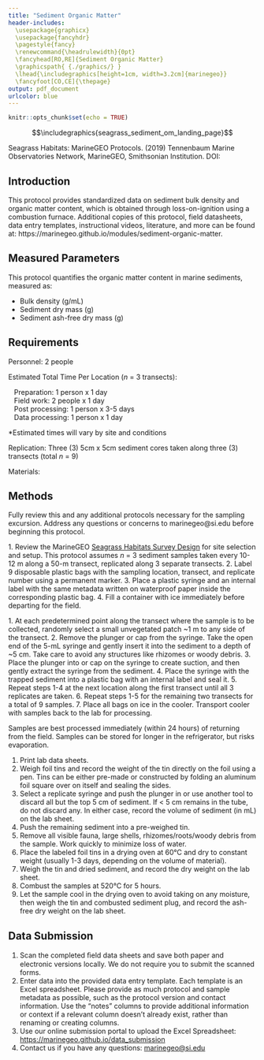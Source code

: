 ```yaml
---
title: "Sediment Organic Matter"
header-includes:
  \usepackage{graphicx}
  \usepackage{fancyhdr}
  \pagestyle{fancy}
  \renewcommand{\headrulewidth}{0pt}
  \fancyhead[RO,RE]{Sediment Organic Matter}
  \graphicspath{ {./graphics/} }
  \lhead{\includegraphics[height=1cm, width=3.2cm]{marinegeo}}
  \fancyfoot[CO,CE]{\thepage}
output: pdf_document
urlcolor: blue
---
```


```r
knitr::opts_chunk$set(echo = TRUE)
```

\noindent\rule{\textwidth}{0.4pt}

$$\includegraphics{seagrass_sediment_om_landing_page}$$


\underline{How to cite this work:} Seagrass Habitats: MarineGEO Protocols. (2019) Tennenbaum Marine Observatories Network, MarineGEO, Smithsonian Institution. DOI:

\vspace*{\fill}
\begin{center}
\includegraphics[height=1.5cm, width=4.8cm]{smithsonian}\\
marinegeo@si.edu
\end{center}

\thispagestyle{empty}
\clearpage
\pagenumbering{arabic}

\noindent\rule{\textwidth}{0.4pt}

## Introduction

This protocol provides standardized data on sediment bulk density and organic matter content, which is obtained through loss-on-ignition using a combustion furnace. Additional copies of this protocol, field datasheets, data entry templates, instructional videos, literature, and more can be found at: https://marinegeo.github.io/modules/sediment-organic-matter.

\noindent\rule{\textwidth}{0.4pt}

## Measured Parameters

This protocol quantifies the organic matter content in marine sediments, measured as:

*	Bulk density (g/mL)
*	Sediment dry mass (g)
*	Sediment ash-free dry mass (g)

\noindent\rule{\textwidth}{0.4pt}

## Requirements

Personnel: 2 people

Estimated Total Time Per Location (*n* = 3 transects):

|    Preparation: 1 person x 1 day
|    Field work: 2 people x 1 day
|    Post processing: 1 person x 3-5 days
|    Data processing: 1 person x 1 day

*Estimated times will vary by site and conditions

Replication: Three (3) 5cm x 5cm sediment cores taken along three (3) transects (total *n* = 9)

Materials:

\underline{Survey Design:}

\renewcommand{\labelitemi}{$\square$}
\setlength{\parskip}{0.1em}
\begin{itemize}
  \item 1 50-m metric transect tape
  \item Hand-held GPS unit
  \item 2 PVC marker poles (diameter and length as needed)
\end{itemize}
\vspace{\baselineskip}

\underline{Fieldwork:}

\renewcommand{\labelitemi}{$\square$}
\setlength{\parskip}{0.1em}
\begin{itemize}
  \item 9 small plastic bags with external and internal labels \href{https://ziploc.com/en/Products/Bags/Sandwich-and-Snack/Sandwich-Bags}{(example)}
  \item 9 5-mL plastic syringes with graduations (at least every 1 mL) with the applicator tip cut off \href{https://www.fishersci.com/shop/products/airtite-all-plastic-norm-ject-syringes-5ml-6ml-luer-lock-sterile-graduations-0-2cc/1481729}{(example)}
  \item 1 cooler with ice (optional)
\end{itemize}
\vspace{\baselineskip}

\underline{Post-Processing:}

\renewcommand{\labelitemi}{$\square$}
\setlength{\parskip}{0.1em}
\begin{itemize}
  \item 9 pre-weighed foil tins \href{https://www.thomassci.com/Laboratory-Supplies/Weighing-Dishes/_/Aluminum-Weighing-Boats?=&q=Weigh+Boat}{(example)}
  \item Pencil/pen
  \item Drying oven
  \item Combustion furnace
\end{itemize}
\vspace{\baselineskip}

\noindent\rule{\textwidth}{0.4pt}

## Methods

Fully review this and any additional protocols necessary for the sampling excursion. Address any questions or concerns to marinegeo@si.edu before beginning this protocol.
\vspace{\baselineskip}

\underline{Preparation:}
1.	Review the MarineGEO [Seagrass Habitats Survey Design](https://marinegeo.github.io/seagrass) for site selection and setup. This protocol assumes *n* = 3 sediment samples taken every 10-12 m along a 50-m transect, replicated along 3 separate transects.
2.	Label 9 disposable plastic bags with the sampling location, transect, and replicate number using a permanent marker.
3.	Place a plastic syringe and an internal label with the same metadata written on waterproof paper inside the corresponding plastic bag.
4.	Fill a container with ice immediately before departing for the field.
\vspace{\baselineskip}

\underline{Fieldwork:}
1.	At each predetermined point along the transect where the sample is to be collected, randomly select a small unvegetated patch ~1 m to any side of the transect.
2.	Remove the plunger or cap from the syringe. Take the open end of the 5-mL syringe and gently insert it into the sediment to a depth of ~5 cm. Take care to avoid any structures like rhizomes or woody debris.
3.	Place the plunger into or cap on the syringe to create suction, and then gently extract the syringe from the sediment.
4.	Place the syringe with the trapped sediment into a plastic bag with an internal label and seal it.
5.	Repeat steps 1-4 at the next location along the first transect until all 3 replicates are taken.
6.	Repeat steps 1-5 for the remaining two transects for a total of 9 samples.
7.	Place all bags on ice in the cooler. Transport cooler with samples back to the lab for processing.
\vspace{\baselineskip}

\underline{Post-Processing:}
Samples are best processed immediately (within 24 hours) of returning from the field. Samples can be stored for longer in the refrigerator, but risks evaporation.

1.	Print lab data sheets.
2.	Weigh foil tins and record the weight of the tin directly on the foil using a pen. Tins can be either pre-made or constructed by folding an aluminum foil square over on itself and sealing the sides.
3.	Select a replicate syringe and push the plunger in or use another tool to discard all but the top 5 cm of sediment. If < 5 cm remains in the tube, do not discard any. In either case, record the volume of sediment (in mL) on the lab sheet.
4.	Push the remaining sediment into a pre-weighed tin.
5.	Remove all visible fauna, large shells, rhizomes/roots/woody debris from the sample. Work quickly to minimize loss of water.
6.	Place the labeled foil tins in a drying oven at 60°C and dry to constant weight (usually 1-3 days, depending on the volume of material).
7.	Weigh the tin and dried sediment, and record the dry weight on the lab  sheet.
8.	Combust the samples at 520°C for 5 hours.
9.	Let the sample cool in the drying oven to avoid taking on any moisture, then weigh the tin and combusted sediment plug, and record the ash-free dry weight on the lab  sheet.

\noindent\rule{\textwidth}{0.4pt}

## Data Submission

1. Scan the completed ﬁeld data sheets and save both paper and electronic versions locally. We do not require you to submit the scanned forms.
2. Enter data into the provided data entry template. Each template is an Excel spreadsheet. Please provide as much protocol and sample metadata as possible, such as the protocol version and contact information. Use the “notes” columns to provide additional information or context if a relevant column doesn’t already exist, rather than renaming or creating columns.
3. Use our online submission portal to upload the Excel Spreadsheet: [https://marinegeo.github.io/data_submission](https://marinegeo.github.io/data_submission)
4. Contact us if you have any questions: [marinegeo@si.edu](mailto:marinegeo@si.edu)
